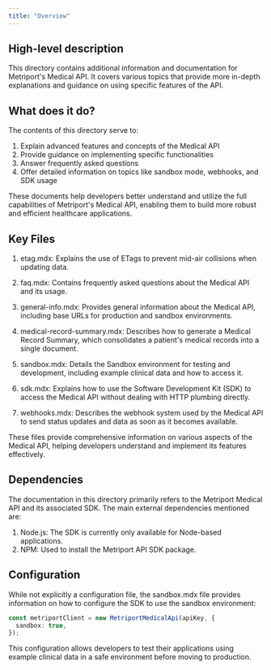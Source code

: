 ```yaml
---
title: "Overview"
---
```


## High-level description

This directory contains additional information and documentation for Metriport's Medical API. It covers various topics that provide more in-depth explanations and guidance on using specific features of the API.

## What does it do?

The contents of this directory serve to:

1. Explain advanced features and concepts of the Medical API
2. Provide guidance on implementing specific functionalities
3. Answer frequently asked questions
4. Offer detailed information on topics like sandbox mode, webhooks, and SDK usage

These documents help developers better understand and utilize the full capabilities of Metriport's Medical API, enabling them to build more robust and efficient healthcare applications.

## Key Files

1. etag.mdx: Explains the use of ETags to prevent mid-air collisions when updating data.

2. faq.mdx: Contains frequently asked questions about the Medical API and its usage.

3. general-info.mdx: Provides general information about the Medical API, including base URLs for production and sandbox environments.

4. medical-record-summary.mdx: Describes how to generate a Medical Record Summary, which consolidates a patient's medical records into a single document.

5. sandbox.mdx: Details the Sandbox environment for testing and development, including example clinical data and how to access it.

6. sdk.mdx: Explains how to use the Software Development Kit (SDK) to access the Medical API without dealing with HTTP plumbing directly.

7. webhooks.mdx: Describes the webhook system used by the Medical API to send status updates and data as soon as it becomes available.

These files provide comprehensive information on various aspects of the Medical API, helping developers understand and implement its features effectively.

## Dependencies

The documentation in this directory primarily refers to the Metriport Medical API and its associated SDK. The main external dependencies mentioned are:

1. Node.js: The SDK is currently only available for Node-based applications.
2. NPM: Used to install the Metriport API SDK package.

## Configuration

While not explicitly a configuration file, the sandbox.mdx file provides information on how to configure the SDK to use the sandbox environment:

```typescript
const metriportClient = new MetriportMedicalApi(apiKey, {
  sandbox: true,
});
```

This configuration allows developers to test their applications using example clinical data in a safe environment before moving to production.
